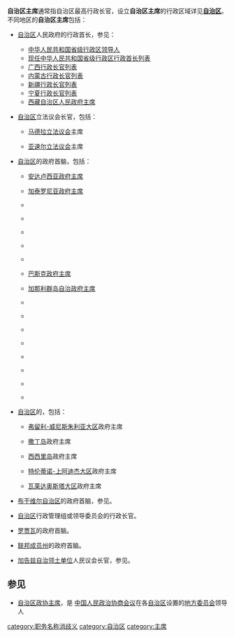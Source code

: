 {{not|自治区区长}}
{{行政部门}}
'''自治区主席'''通常指自治区最高行政长官，设立'''自治区主席'''的行政区域详见'''[[自治区|自治区]]'''。不同地区的'''自治区主席'''包括：

* {{中华人民共和国}}[[自治区_(中华人民共和国)|自治区]]人民政府的行政首长，参见：
** [[中华人民共和国省级行政区领导人|中华人民共和国省级行政区领导人]]
** [[现任中华人民共和国省级行政区行政首长列表|现任中华人民共和国省级行政区行政首长列表]]
** [[广西行政长官列表|广西行政长官列表]]
** [[内蒙古行政长官列表|内蒙古行政长官列表]]
** [[新疆行政长官列表|新疆行政长官列表]]
** [[宁夏行政长官列表|宁夏行政长官列表]]
** [[西藏自治区人民政府主席|西藏自治区人民政府主席]]
* {{葡萄牙}}[[自治区#葡萄牙|自治区]]立法议会长官，包括：
** {{flagicon|Madeira}} [[马德拉立法议会|马德拉立法议会]]主席
** {{flagicon|Azores}} [[亚速尔立法议会|亚速尔立法议会]]主席
* {{西班牙}}[[西班牙自治区|自治区]]的政府首脑，包括：
** {{flagicon|Andalucia}} [[安达卢西亚政府主席|安达卢西亚政府主席]]
** {{flagicon|Catalonia}} [[加泰罗尼亚政府主席|加泰罗尼亚政府主席]]
** {{flagicon|Madrid}} {{tsl|es|Presidente de la Comunidad de Madrid|马德里政府主席}}
** {{flagicon|Valencian Community}} {{tsl|es|Presidente de la Generalidad Valenciana|巴伦西亚政府主席}}
** {{flagicon|Galicia}} {{tsl|es|Presidente de la Junta de Galicia|加利西亚自治区政府主席|加利西亚政府主席}}
** {{flagicon|Castile and León}} {{tsl|es|Presidente de la Junta de Castilla y León|卡斯蒂利亚-莱昂政府主席}}
** {{flagicon|Castilla-La Mancha}} {{tsl|es|Presidente de la Junta de Comunidades de Castilla-La Mancha|卡斯蒂利亚-拉曼恰政府主席}}
** {{flagicon|Basque Country}} [[巴斯克政府主席|巴斯克政府主席]]
** {{flagicon|Canary Islands}} [[加那利群岛自治政府主席|加那利群岛自治政府主席]]
** {{flagicon|Murcia}} {{tsl|es|Presidente de la Región de Murcia|穆尔西亚自治区政府主席|穆尔西亚政府主席}}
** {{flagicon|Aragón}} {{tsl|es|Presidente del Gobierno de Aragón|阿拉贡政府主席}}
** {{flagicon|Extremadura}} {{tsl|es|Presidente de la Junta de Extremadura|埃斯特雷马杜拉政府主席}}
** {{flagicon|Balearic Islands}} {{tsl|es|Presidente del Gobierno de las Islas Baleares|巴利阿里群岛政府主席}}
** {{flagicon|Asturias}} {{tsl|es|Presidente del Principado de Asturias|阿斯图里亚斯政府主席}}
** {{flagicon|Navarre}} {{tsl|en|President of the Government of Navarre|纳瓦拉政府主席}}
** {{flagicon|Cantabria}} {{tsl|es|Presidente de Cantabria|坎塔布里亚政府主席}}
** {{flagicon|La Rioja (Spain)}} {{tsl|es|Presidente de La Rioja|拉里奥哈自治区政府主席|拉里奥哈政府主席}}
* {{意大利}}[[大区_(意大利)|自治区]]的{{tsl|it|Presidente della giunta regionale|意大利大区主席|政府首脑}}，包括：
** {{flagicon|Friuli–Venezia Giulia}} [[弗留利-威尼斯朱利亚大区|弗留利-威尼斯朱利亚大区]]政府主席
** {{flagicon|Sardinia}} [[撒丁岛|撒丁岛]]政府主席
** {{flagicon|Sicily}} [[西西里岛|西西里岛]]政府主席
** {{flagicon|Trentino-Alto Adige/Südtirol}} [[特伦蒂诺-上阿迪杰大区|特伦蒂诺-上阿迪杰大区]]政府主席
** {{flagicon|Aosta Valley}} [[瓦莱达奥斯塔大区|瓦莱达奥斯塔大区]]政府主席
* {{PNG}}[[布干维尔自治区|布干维尔自治区]]的政府首脑，参见{{tsl|en|President of the Autonomous Region of Bougainville|布干维尔自治区主席}}。
* {{缅甸}}[[自治区_(缅甸)|自治区]]行政管理组或领导委员会的行政长官。
* {{SYR}}[[罗贾瓦|罗贾瓦]]{{tsl|en|Executive Council (Rojava)|行政局 (罗贾瓦)|行政局}}的政府首脑。
* {{SOM}}[[索马里联邦成员州|联邦成员州]]的政府首脑。
* {{MD}}[[加告兹自治领土单位|加告兹自治领土单位]]人民议会长官，参见{{tsl|ru|Народное Собрание Гагаузии|加告兹自治区人民议会主席列表}}。

== 参见 ==
* [[中华人民共和国省级行政区领导人|自治区政协主席]]，是{{CPPCC logo}} [[中国人民政治协商会议|中国人民政治协商会议]]在{{PRC}}各[[自治区_(中华人民共和国)|自治区]]设置的[[中国人民政治协商会议地方委员会|地方委员会]]领导人

{{disambig|cat=五字消歧義}}
[[category:职务名称消歧义|category:职务名称消歧义]]
[[category:自治区|category:自治区]]
[[category:主席|category:主席]]